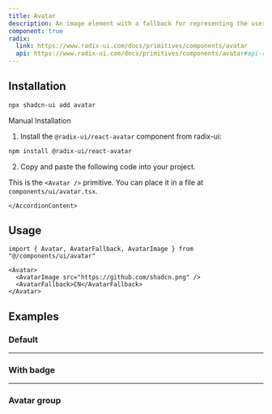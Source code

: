 ```yaml
---
title: Avatar
description: An image element with a fallback for representing the user.
component: true
radix:
  link: https://www.radix-ui.com/docs/primitives/components/avatar
  api: https://www.radix-ui.com/docs/primitives/components/avatar#api-reference
---
```


<ComponentExample src="/components/examples/avatar/demo.tsx">
  <AvatarDemo />
</ComponentExample>

## Installation

```bash
npx shadcn-ui add avatar
```

<Accordion type="single" collapsible>
  <AccordionItem value="manual-installation">
    <AccordionTrigger>Manual Installation</AccordionTrigger>
    <AccordionContent>

1. Install the `@radix-ui/react-avatar` component from radix-ui:

```bash
npm install @radix-ui/react-avatar
```

2. Copy and paste the following code into your project.

<ComponentSource src="/components/ui/avatar.tsx" />

<Callout>

This is the `<Avatar />` primitive. You can place it in a file at `components/ui/avatar.tsx`.

</Callout>

    </AccordionContent>

  </AccordionItem>
</Accordion>

## Usage

```tsx
import { Avatar, AvatarFallback, AvatarImage } from "@/components/ui/avatar"
```

```tsx
<Avatar>
  <AvatarImage src="https://github.com/shadcn.png" />
  <AvatarFallback>CN</AvatarFallback>
</Avatar>
```

## Examples

### Default

<ComponentExample src="/components/examples/avatar/demo.tsx">
  <AvatarDemo />
</ComponentExample>

---

### With badge

<ComponentExample src="/components/examples/avatar/badge.tsx">
  <AvatarBadgeDemo />
</ComponentExample>

---

### Avatar group

<ComponentExample src="/components/examples/avatar/group.tsx">
  <AvatarGroupDemo />
</ComponentExample>